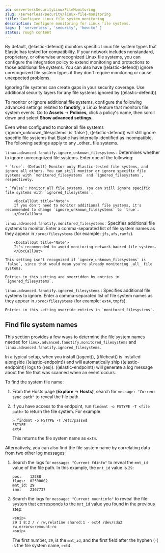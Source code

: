 ```yaml
---
id: serverlessSecurityLinuxFileMonitoring
slug: /serverless/security/linux-file-monitoring
title: Configure Linux file system monitoring
description: Configure monitoring for Linux file systems.
tags: [ 'serverless', 'security', 'how-to' ]
status: rough content
---
```



<RoughContent />

<div id="linux-file-monitoring"></div>

By default, ((elastic-defend)) monitors specific Linux file system types that Elastic has tested for compatibility. If your network includes nonstandard, proprietary, or otherwise unrecognized Linux file systems, you can configure the integration policy to extend monitoring and protections to those additional file systems. You can also have ((elastic-defend)) ignore unrecognized file system types if they don't require monitoring or cause unexpected problems.

<DocCallOut title="Caution" color="warning">
Ignoring file systems can create gaps in your security coverage. Use additional security layers for any file systems ignored by ((elastic-defend)).
</DocCallOut>

To monitor or ignore additional file systems, configure the following advanced settings related to **fanotify**, a Linux feature that monitors file system events. Go to **Assets** -> **Policies**, click a policy's name, then scroll down and select **Show advanced settings**.

<DocCallOut title="Note">
Even when configured to monitor all file systems (`ignore_unknown_filesystems` is `false`), ((elastic-defend)) will still ignore specific file systems that Elastic has internally identified as incompatible. The following settings apply to any _other_ file systems.
</DocCallOut>

<div id="ignore-unknown-filesystems"></div>

`linux.advanced.fanotify.ignore_unknown_filesystems`
    : Determines whether to ignore unrecognized file systems. Enter one of the following:

    * `true`: (Default) Monitor only Elastic-tested file systems, and ignore all others. You can still monitor or ignore specific file systems with `monitored_filesystems` and `ignored_filesystems`, respectively.

    * `false`: Monitor all file systems. You can still ignore specific file systems with `ignored_filesystems`.

        <DocCallOut title="Note">
        If you don't need to monitor additional file systems, it's recommended to change `ignore_unknown_filesystems` to `true`.
        </DocCallOut>

<div id="monitored-filesystems"></div>

`linux.advanced.fanotify.monitored_filesystems`
    : Specifies additional file systems to monitor. Enter a comma-separated list of <DocLink id="serverlessSecurityLinuxFileMonitoring" section="find-file-system-names">file system names</DocLink> as they appear in `/proc/filesystems` (for example: `jfs,ufs,ramfs`). 

        <DocCallOut title="Note">
        It's recommended to avoid monitoring network-backed file systems.
        </DocCallOut>

    This setting isn't recognized if `ignore_unknown_filesystems` is `false`, since that would mean you're already monitoring _all_ file systems. 

    Entries in this setting are overridden by entries in `ignored_filesystems`.


<div id="ignored-filesystems"></div>

`linux.advanced.fanotify.ignored_filesystems`
    : Specifies additional file systems to ignore. Enter a comma-separated list of <DocLink id="serverlessSecurityLinuxFileMonitoring" section="find-file-system-names">file system names</DocLink> as they appear in `/proc/filesystems` (for example: `ext4,tmpfs`).

    Entries in this setting override entries in `monitored_filesystems`.

<div id="find-file-system-names"></div>

## Find file system names

This section provides a few ways to determine the file system names needed for `linux.advanced.fanotify.monitored_filesystems` and `linux.advanced.fanotify.ignored_filesystems`.

In a typical setup, when you install ((agent)), ((filebeat)) is installed alongside ((elastic-endpoint)) and will automatically ship ((elastic-endpoint)) logs to ((es)). ((elastic-endpoint)) will generate a log message about the file that was scanned when an event occurs.

To find the system file name:

1. From the Hosts page (**Explore** -> **Hosts**), search for `message: "Current sync path"` to reveal the file path.

1. If you have access to the endpoint, run `findmnt -o FSTYPE -T <file path>` to return the file system. For example:

    ```shell
    > findmnt -o FSTYPE -T /etc/passwd
    FSTYPE
    ext4
    ```

    This returns the file system name as `ext4`.

Alternatively, you can also find the file system name by correlating data from two other log messages:

1. Search the logs for `message: "Current fdinfo"` to reveal the `mnt_id` value of the file path. In this example, the `mnt_id` value is `29`:

    ```shell
    pos:	12288
    flags:	02500002
    mnt_id:	29
    ino:	2367737
    ```

1. Search the logs for `message: "Current mountinfo"` to reveal the file system that corresponds to the `mnt_id` value you found in the previous step:

    ```shell
    <snip>
    29 1 8:2 / / rw,relatime shared:1 - ext4 /dev/sda2 rw,errors=remount-ro
    <snip>
    ```

    The first number, `29`, is the `mnt_id`, and the first field after the hyphen (`-`) is the file system name, `ext4`.

